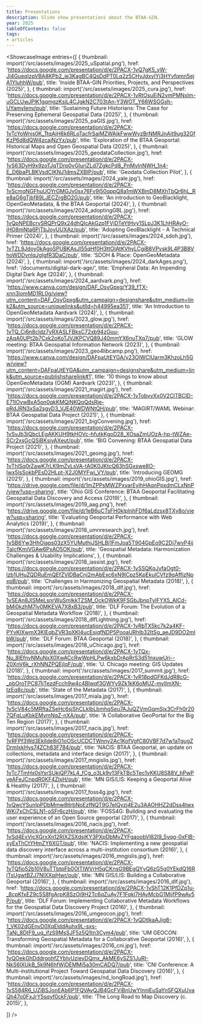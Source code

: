 ```yaml
---
title: Presentations
description: Slide show presentations about the BTAA-GIN.
year: 2025
tableOfContents: false
tags:
- articles
---
```



<ShowcaseImage
  entries={[
    {
      thumbnail: import('/src/assets/images/2025_uSpatial.png'),
      href: 'https://docs.google.com/presentation/d/e/2PACX-1vQ7gK5_yW-Jl4GueqIzpVBA8KPb2_ie3KagBC4QsDdPT0Lq2z5CHvJdxvIYj3HYvfqmn5ejA1YluhhW/pub',
      title: 'Inside BTAA-GIN Priorities, Projects, and Perspectives (2025)',
    },
    {
      thumbnail: import('/src/assets/images/2025_cura.jpg'),
      href: 'https://docs.google.com/presentation/d/e/2PACX-1vRtOsuEiN2vmPMNxlm-uGCLUwJPlK1gqmgzKsiL4CJgkN2C703tAn-Y3WOT_Y66WSGGxh-UYamyIenv/pub',
      title: 'Sustaining Future Historians: The Case for Preserving Ephemeral Geospatial Data (2025)',
    },
    {
      thumbnail: import('/src/assets/images/2025_paGIS.jpg'),
      href: 'https://docs.google.com/presentation/d/e/2PACX-1vTcYoWnjs0K_TtqAjH6k6RLoTacfrSaiMZWAjkFwwWyzBrNMRJnAit9ug32GfKzP6d8dQW4zcajNzYx/pub',
      title: 'Exploration of the BTAA Geoportal: Historical Maps and Open Geospatial Data (2025)',
    },
    {
      thumbnail: import('/src/assets/images/2025_geodataCollection.jpg'),
      href: 'https://docs.google.com/presentation/d/e/2PACX-1vS63DyH9x9zoTJqTDrp0vGIuriZLd7ZgkcPd8_PnMvInNWH_1n4-E_D6baPLBKVsdCIKNJ1dmsZXBlP/pub',
      title: 'Geodata Collection Pilot',
    },
    {
      thumbnail: import('/src/assets/images/2024_yale.jpg'),
      href: 'https://docs.google.com/presentation/d/e/2PACX-1vScmqNGFhuUOYrGMGJv0sx76Fv9i50qppQ8a1mWXBmD8MXhTbQr6hL_Re8aG6gTjbf89LJECZrgBO2G/pub',
      title: 'An introduction to GeoBlacklight, OpenGeoMetadata, & the BTAA Geoportal (2024)',
    },
     {
      thumbnail: import('/src/assets/images/2024_adoptingGBL.jpg'),
      href: 'https://docs.google.com/presentation/d/e/2PACX-1vQpNPEBcrvSRQPrQ9x24dhQIcAkGzp1FVjDTeYtHvy1SLpJ3K1LhHRAyO-iHO8mNta6PjTbJoyUUXAz/pub',
      title: 'Adopting GeoBlacklight - A Technical Primer (2024)',
    },
    {
      thumbnail: import('/src/assets/images/2024_sdoh.jpg'),
      href: 'https://docs.google.com/presentation/d/e/2PACX-1vTZL9Jdoy0kAgoSPUBKAsJl55qHf0H3ttOIAtKVhyLCgiB8VPvsk9L4P3B8VhoWDDvnlqJgIgfR3DaC/pub',
      title: 'SDOH & Place: OpenGeoMetadata (2024)',
    },
    {
      thumbnail: import('/src/assets/images/2024_darkAges.png'),
      href: '/documents/digital-dark-age/',
      title: 'Empheral Data: An Impending Digital Dark Age (2024)',
    },
    {
      thumbnail: import('/src/assets/images/2024_aardvark.png'),
      href: 'https://www.canva.com/design/DAF_OsyGpxg/Y39_fTX-xnn3iomMD1RL0g/view?utm_content=DAF_OsyGpxg&utm_campaign=designshare&utm_medium=link2&utm_source=uniquelinks&utlId=h44995ea351',
      title: 'An Introduction to OpenGeoMetadata Aardvark (2024)',
    },
    {
      thumbnail: import('/src/assets/images/2023_glow.jpg'),
      href: 'https://docs.google.com/presentation/d/e/2PACX-1vTQ_Ci6n8cIdz7yRXASLFBksC72xb94zGuu-zAqA0UPt2b7Cxk2oKoTJVJKPCVQ89J40mmYX6nuTXq7/pub',
      title: 'GLOW meeting: BTAA Geospatial Information Network (2023)',
    },
    {
      thumbnail: import('/src/assets/images/2023_geo4libcamp.png'),
      href: 'https://www.canva.com/design/DAFpaUtEYGA/y23OlWCIUarm3KhzoLh5Gw/view?utm_content=DAFpaUtEYGA&utm_campaign=designshare&utm_medium=link&utm_source=publishsharelink#1',
      title: '10 things to know about OpenGeoMetadata (OGM) Aardvark (2023)',
    },
    {
      thumbnail: import('/src/assets/images/2021_magirt.jpg'),
      href: 'https://docs.google.com/presentation/d/e/2PACX-1vTobvvXx0V2ClTBClD-E71lOvwBxA5on0qkKMQiNKQqQdsRje-pRdJRN3xSa2sgvD3_VJE40WDWNtQH/pub',
      title: 'MAGIRT/WAML Webinar: BTAA Geospatial Data Project (2021)',
    },
    {
      thumbnail: import('/src/assets/images/2021_bigConvening.jpg'),
      href: 'https://docs.google.com/presentation/d/e/2PACX-1vSvJb3iQbcLEgAKKUH9tkHOVc-hfutkKgoD28_XOsaZmUOzA-hp-tWZAe-SCr2xsGcQSiBKsivAXeut/pub',
      title: 'BIG Convening: BTAA Geospatial Data Project (2021)',
    },
    {
      thumbnail: import('/src/assets/images/2021_geomg.jpg'),
      href: 'https://docs.google.com/presentation/d/e/2PACX-1vThlSq0rZawK7rLK9mZvLsVA-tA0K0JKtcQ63hSGxswe8O-Iwx5lsSokbPEsD2HLpt-X2J0MYFwi_VY/pub',
      title: 'Introducing GEOMG (2021)',
    },
    {
      thumbnail: import('/src/assets/images/2019_ohioGIS.jpg'),
      href: 'https://drive.google.com/file/d/1mZPPsMWZPxvarEylhHAqnPpxdmCLxNnP/view?usp=sharing',
      title: 'Ohio GIS Conference: BTAA Geoportal Facilitating Geospatial Data Discovery and Access (2019)',
    },
    {
      thumbnail: import('/src/assets/images/2019_aag.png'),
      href: 'https://drive.google.com/file/d/1eB6uCTsFH0klplnhFDf6aLdzsx8TXy8o/view?usp=sharing',
      title: 'Evaluating Geoportal Performance with Web Analytics (2019)',
    },
    {
      thumbnail: import('/src/assets/images/2018_umnresearch.jpg'),
      href: 'https://docs.google.com/presentation/d/e/2PACX-1vSB6Yw3HhOiaps03zX5YUMuthjJSHLBj1FmJoa5T904GpEo9C2Di7wvP4ijTaIcfKmiVGAw6PxAO5OK/pub',
      title: 'Geospatial Metadata: Harmonization Challenges & Usability Implications',
    },
    {
      thumbnail: import('/src/assets/images/2018_iassist.jpg'),
      href: 'https://docs.google.com/presentation/d/e/2PACX-1vSSQKqJvfaOgt0-lzb1UHuZQDRuEmQEfZVlDBaCnj2mAbExc6xN9lCpz5KpEkulCVfz9qAffizNpxpB/pub',
      title: 'Challenges in Harmonizing Geospatial Metadata (2018)',
    },
    {
      thumbnail: import('/src/assets/images/2018_dlf.jpg'),
      href: 'https://docs.google.com/presentation/d/e/2PACX-1vSEAn8JlSMeLsnrWuSmIkkTZSM_OckOWkK9FSGbJbnpTyIFYX5_AICd-bMi0kzhM7ly0MKEVA7X8xB3/pub',
      title: 'DLF Forum: The Evolution of a Geospatial Metadata Workflow (2018)',
    },
    {
      thumbnail: import('/src/assets/images/2018_dlfLightning.jpg'),
      href: 'https://docs.google.com/presentation/d/e/2PACX-1vRbTX5kc7k2a4KF-PYvKIXwmX3KlEqbZVR3pXKI4ucEsjqfNDP5PooaURhlb32ltSg_aeJD9DO2mIbW/pub',
      title: 'DLF Forum: BTAA Geoportal (2018)',
    },
    {
      thumbnail: import('/src/assets/images/2018_uChicago.jpg'),
      href: 'https://docs.google.com/presentation/d/e/2PACX-1vTQx-Nu_8lEfnvNMuNxX0XwACcRwWpHLPw6kxbDrApRrS3d51nxuwUri--Z0XnV6k_rXhNNZPQEjIqF/pub',
      title: 'U. Chicago meeting: GIS Updates (2018)',
    },
    {
      thumbnail: import('/src/assets/images/2017_summit.jpg'),
      href: 'https://docs.google.com/presentation/d/e/2PACX-1vR18pdGFKdJdR8cG-_pbOroTPC87IjTezdFcch9w4c4Blwqf3GWYy9Zk1kK6oMUZ-myIImXN-tzEq8c/pub',
      title: 'State of the Metadata (2017)',
    },
    {
      thumbnail: import('/src/assets/images/2017_miala.jpg'),
      href: 'https://docs.google.com/presentation/d/e/2PACX-1vScV84c5MRftaZSeHc6sjShCLkIbLbmhqSeu7AJuQZVmGqmSjx3CrFh0r207QFqLuKbkEMvmNqZ-nXA/pub',
      title: 'A Collaborative GeoPortal for the Big Ten Region (2017)',
    },
    {
      thumbnail: import('/src/assets/images/2017_nacis.jpg'),
      href: 'https://docs.google.com/presentation/d/e/2PACX-1vRFPf3Wd3EklIde8iO1oOScUCDCTWnny2Ac1KofVgfC80VBF7d7w1aTgugZDrmIxkHys74ZCh83F784/pub',
      title: 'NACIS: BTAA Geoportal, an update on collections, metadata and interface design (2017)',
    },
    {
      thumbnail: import('/src/assets/images/2017_mngislis.jpg'),
      href: 'https://docs.google.com/presentation/d/e/2PACX-1vTc7TmHx0sYsrSUkiQP7kL4_fCg_o3Lk9v13FkTBc5Tec1vKKU8S88V_hPwPyeAFeJCnpdR0KF4ZIxH/pub',
      title: 'MN GIS/LIS: Keeping a Geoportal Alive & Healthy (2017)',
    },
    {
      thumbnail: import('/src/assets/images/2017_foss4g.jpg'),
      href: 'https://docs.google.com/presentation/d/e/2PACX-1vQwcYSunIpPDbMmw8tlrbNoEzfNQT9G7eIQyzj4E2u3AAOHHZ2dDss4twxWKi7xChCSLN1-oSFr6czH/pub',
      title: 'FOSS4G: Building and evaluating the user experience of an Open Source geoportal (2017)',
    },
    {
      thumbnail: import('/src/assets/images/2016_nacis.jpg'),
      href: 'https://docs.google.com/presentation/d/e/2PACX-1vSd4EvVjcXGrxXn12RIXZSXdsjKY3PXpDbMvZYFgaoobVl82I9_5yqg-0xFIB-xyExThCtYHmZY6XGT/pub',
      title: 'NACIS: Implementing a new geospatial data discovery interface across a multi-institution consortium (2016)',
    },
    {
      thumbnail: import('/src/assets/images/2016_mngislis.jpg'),
      href: 'https://docs.google.com/presentation/d/e/2PACX-1vTQfio52b10V8uTTbtpFb0OlTIWVrH5qCKnsG9BEgQYyQ6zG5g0YEkdQ16RlTsUgwtBZJ7NIXXqjHwr/pub',
      title: 'MN GIS/LIS: Building a Collaborative Geoportal (2016)',
    },
    {
      thumbnail: import('/src/assets/images/2016_dlf.jpg'),
      href: 'https://docs.google.com/presentation/d/e/2PACX-1vShT12K1PfDZp1u-_8cpKfxEZ9c5S8fgArpK8SzOi9H2Tc6qZuAy7F1Fqkl7HAyMcbG1MijfP9wAv5P/pub',
      title: 'DLF Forum: Implementing Collaborative Metadata Workflows for the Geospatial Data Discovery Project (2016)',
    },
    {
      thumbnail: import('/src/assets/images/2016_umgeocon.jpg'),
      href: 'https://docs.google.com/presentation/d/e/2PACX-1vQDtlkaAJjg8-1_VK02dGEnvD0XqElddAuhx9L-sxs-TaNi_8DtF9_uq_ifzS9MsSJF5z5Q1tn3Cym4/pub',
      title: 'UM GEOCON: Transforming Geospatial Metadata for a Collaborative Geoportal (2016)',
    },
    {
      thumbnail: import('/src/assets/images/2016_cni.jpg'),
      href: 'https://docs.google.com/presentation/d/e/2PACX-1vQOekGhDddrgohfZYbIvUzievDQmx_AkME6ySZS1JuRI-NkS6lXUkB_5k9N6hfWjDEMMj5a30mCADQ7/pub',
      title: 'CNI Conference: A Multi-institutional Project Toward Geospatial Data Discovery (2016)',
    },
    {
      thumbnail: import('/src/assets/images/nd_longRoad.jpg'),
      href: 'https://docs.google.com/presentation/d/e/2PACX-1vS584R6_UZjBSJonEAb6P1FQVAvQJB4GcFViBnUwYInniEuSaYnSFQXuUvaQh47o0FxJrY5sqyf0ckF/pub',
      title: 'The Long Road to Map Discovery (c. 2015)',
    },

  ]}
/>

